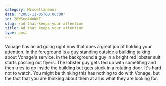```yaml
---
category: Miscellaneous
date: '2005-11-05T00:00:00'
id: 20WSeo4WoNKF
slug: /ad-that-keeps-your-attention
title: Ad that keeps your attention
type: post
---
```


Vonage has an ad going right now that does a great job of holding
your attention. In the foreground is a guy standing outside a
building talking about Vonage's service. In the background a guy in
a bright red lobster suit starts passing out flyers. The lobster
guy gets fed up with sometihng and then tries to go inside the
building but gets stuck in a rotating door. It's hard not to watch.
You might be thinking this has nothing to do with Vonage, but the
fact that you are thinking about them at all is what they are
looking for.